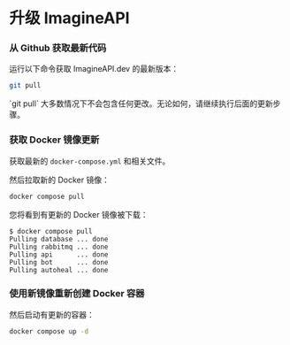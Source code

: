 
# 升级 ImagineAPI

<Steps>

### 从 Github 获取最新代码
运行以下命令获取 ImagineAPI.dev 的最新版本：

```sh copy
git pull
```

<Callout>
`git pull` 大多数情况下不会包含任何更改。无论如何，请继续执行后面的更新步骤。
</Callout>

### 获取 Docker 镜像更新

获取最新的 `docker-compose.yml` 和相关文件。

然后拉取新的 Docker 镜像：

```sh copy
docker compose pull
```

您将看到有更新的 Docker 镜像被下载：

```
$ docker compose pull
Pulling database ... done
Pulling rabbitmq ... done
Pulling api      ... done
Pulling bot      ... done
Pulling autoheal ... done
```

### 使用新镜像重新创建 Docker 容器

然后启动有更新的容器：

```sh copy
docker compose up -d
```

</Steps>